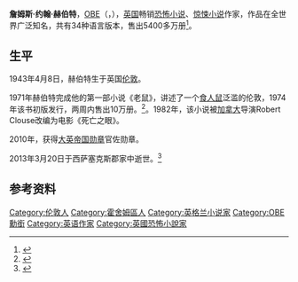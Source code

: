 {{Infobox writer
| 图像     = James Herbert-2.jpg
| 图像大小 = 
| 图像说明 = 
| 原文名称 = James John Herbert
| 罗马拼音 = 
| 姓名     = 詹姆斯·赫伯特
| 字       = 
| 号       = 
| 笔名     = 
| 本名     = 詹姆斯·约翰·赫伯特<br>{{lang-en|James John Herbert}}
| 出生     = {{Birth date|1943|04|08}}
| 出生地点 = [[英国|英国]][[伦敦|伦敦]]
| 逝世     = {{death date and age|2013|03|20|1943|04|08}}
| 逝世地点 = 英国[[西萨塞克斯郡|西萨塞克斯郡]]{{link-en|伍德曼考特|Woodmancote, West Sussex}}
| 现居地   = 
| 职业     = [[作家|作家]]
| 国籍     = {{GBR}}
| 民族     = 
| 语言     = [[英语|英语]]
| 公民权   = 
| 教育程度 = 
| 母校     = 
| 创作时期 = 1974年至2012年
| 体裁     = [[小说|小说]]
| 主题     = [[恐怖小说|恐怖]]、[[惊悚_(类型)|惊悚]]
| 文学运动 = 
| 代表作   = 《老鼠》、《雾》
| 配偶     = 
| 伴侣     = 
| 子女     = 
| 亲属     = 
| 受影响于 = 
| 施影响于 = 
| 奖项     = [[大英帝国勋章|大英帝国勋章]]官佐勋章
| 官方网站 = 
| 签名     = 
}}
'''詹姆斯·约翰·赫伯特'''，[[英帝國官佐勳章|OBE]]（{{lang-en|'''James John Herbert'''}}，{{bd|1943年|4月8日|2013年|3月20日|catIdx=Herbert}}），[[英国|英国]]畅销[[恐怖小说|恐怖小说]]、[[惊悚_(类型)|惊悚小说]]作家，作品在全世界广泛知名，共有34种语言版本，售出5400多万册<ref>{{cite news |author= |url=http://www.telegraph.co.uk/culture/books/9946729/20-things-you-didnt-know-about-James-Herbert.html |title=20 things you didn't know about James Herbert |work=[[每日电讯报|每日电讯报]] |language=en |date=2013-03-21 |accessdate=2013-03-29 |archive-date=2020-11-09 |archive-url=https://web.archive.org/web/20201109042222/http://www.telegraph.co.uk/culture/books/9946729/20-things-you-didnt-know-about-James-Herbert.html |dead-url=no }}</ref>。

== 生平 ==
1943年4月8日，赫伯特生于英国[[伦敦|伦敦]]。

1971年赫伯特完成他的第一部小说《老鼠》，讲述了一个[[食人鼠|食人鼠]]泛滥的伦敦，1974年该书初版发行，两周内售出10万册。<ref>{{cite news |author= |url=http://www.bbc.co.uk/news/entertainment-arts-21870413 |title=James Herbert: UK horror author dies aged 69 |work=[[BBC|BBC]] |language=en |date=2013-03-20 |accessdate=2013-03-29 |archive-date=2021-05-12 |archive-url=https://web.archive.org/web/20210512010803/https://www.bbc.co.uk/news/entertainment-arts-21870413 |dead-url=no }}</ref>。1982年，该小说被[[加拿大|加拿大]]导演Robert Clouse改编为电影《死亡之眼》。

2010年，获得[[大英帝国勋章|大英帝国勋章]]官佐勋章。

2013年3月20日于西萨塞克斯郡家中逝世。<ref>{{cite news |author= |url=http://news.xinhuanet.com/book/2013-03/23/c_124494339.htm |title=英国著名惊悚小说家赫伯特去世 享年69岁 |work=[[新华网|新华网]] |language=中文 |date=2013-03-23 |accessdate=2013-03-29}}</ref>

== 参考资料 ==
{{reflist}}

{{Authority control}}
{{DEFAULTSORT:Herbert}}
[[Category:伦敦人|Category:伦敦人]]
[[Category:霍舍姆區人|Category:霍舍姆區人]]
[[Category:英格兰小说家|Category:英格兰小说家]]
[[Category:OBE勳銜|Category:OBE勳銜]]
[[Category:英语作家|Category:英语作家]]
[[Category:英國恐怖小說家|Category:英國恐怖小說家]]